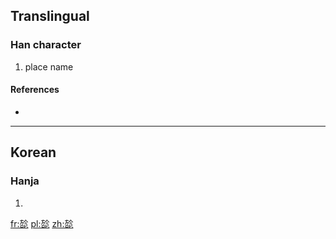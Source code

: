 ==Translingual==

===Han character===
{{Han char|rn=70|rad=方|as=09|sn=13|four=|canj=卜卜口心 (YYRP)}}

# place name

====References====
* {{Han ref|kx=0484.221|dj=0846.220|hdz=32183.101|uh=65D5|ud=26069}}

----

==Korean==

===Hanja===
{{ko-hanja|hangeul=엇|eumhun=|rv=eot|mr=ŏt|y=es}}

# {{defn|lang=ko|sort=方09}}

[[fr:旕]]
[[pl:旕]]
[[zh:旕]]